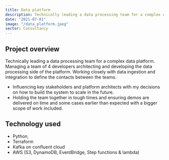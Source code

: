```yaml
---
title: Data platform
description: Technically leading a data processing team for a complex data platform.
date: "2021-07-01"
image: "/data_platform.jpeg"
sector: Consultancy
---
```


## Project overview

Technically leading a data processing team for a complex data platform. Managing a team of 4 developers architecting and developing the data processing side of the platform.
Working closely with data ingestion and integration to define the contacts between the teams.

- Influencing key stakeholders and platform architects with my decisions on how to build the system to scale in the future.
- Holding the team together in tough times and ensuring demos are delivered on time and some cases earlier than expected with a bigger scope of work included.

## Technology used

- Python,
- Terraform
- Kafka on confluent cloud
- AWS (S3, DynamoDB, EventBridge, Step functions & lambda)
